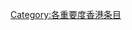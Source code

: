{{catmore1|[[Wikipedia:香港专题|Wikipedia:香港专题]]}}
{{Articles by Importance|topic=香港|project=香港|format=toc}}
{{CategoryTOC}}
{{cat importance | topic=香港|class=极高|sort=香港}}
{{emptycat}}

[[Category:各重要度香港条目|Category:各重要度香港条目]]